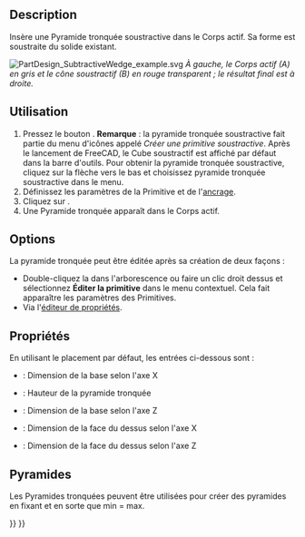 <languages/>

{{Docnav/fr
|[[PartDesign_SubtractivePrism/fr|Prisme soustractif]]
|[[PartDesign_Boolean/fr|Opération booléenne]]
|[[PartDesign_Workbench/fr|Atelier PartDesign]]
|IconL=PartDesign_SubtractivePrism.svg
|IconR=PartDesign_Boolean.svg
|IconC=Workbench_PartDesign.svg
}}

{{GuiCommand/fr
|Name=PartDesign SubtractiveWedge
|Name/fr=PartDesign Pyramide tronquée soustractive
|MenuLocation=PartDesign → Créer une primitive soustractive → Pyramide tronquée soustractive
|Workbenches=[[PartDesign_Workbench/fr|PartDesign]]
|Version=0.17
|SeeAlso=[[PartDesign_CompPrimitiveSubtractive/fr|PartDesign Primitives soustractives]], [[PartDesign_AdditiveWedge/fr|PartDesign Pyramide tronquée additive]]
}}

==Description==

Insère une Pyramide tronquée soustractive dans le Corps actif. Sa forme est soustraite du solide existant.

[[File:PartDesign_SubtractiveWedge_example.svg|none]]
''À gauche, le Corps actif (A) en gris et le cône soustractif (B) en rouge transparent ; le résultat final est à droite.''

<span id="Usage"></span>
==Utilisation==

# Pressez le bouton {{Button|[[Image:PartDesign SubtractiveWedge.svg|24px]] '''Pyramide tronquée soustractive'''}}. '''Remarque''' :  la pyramide tronquée soustractive fait partie du menu d'icônes appelé ''Créer une primitive soustractive''. Après le lancement de FreeCAD, le Cube soustractif est affiché par défaut dans la barre d'outils. Pour obtenir la pyramide tronquée soustractive, cliquez sur la flèche vers le bas et choisissez pyramide tronquée soustractive dans le menu.
# Définissez les paramètres de la Primitive et de l'[[Part_EditAttachment/fr|ancrage]].
# Cliquez sur {{Button|OK}}.
# Une Pyramide tronquée apparaît dans le Corps actif.

==Options==

La pyramide tronquée peut être éditée après sa création de deux façons :
* Double-cliquez la dans l'arborescence ou faire un clic droit dessus et sélectionnez '''Éditer la primitive''' dans le menu contextuel. Cela fait apparaître les paramètres des Primitives. 
* Via l'[[Property_editor/fr|éditeur de propriétés]].

<span id="Properties"></span>
==Propriétés==

En utilisant le placement par défaut, les entrées ci-dessous sont :
*{{PropertyData|X min/max}} : Dimension de la base selon l'axe X
*{{PropertyData|Y min/max}} : Hauteur de la pyramide tronquée
*{{PropertyData|Z min/max}} : Dimension de la base selon l'axe Z
*{{PropertyData|X2 min/max}} : Dimension de la face du dessus selon l'axe X
*{{PropertyData|Z2 min/max}} : Dimension de la face du dessus selon l'axe Z

<span id="Pyramids"></span>
==Pyramides==

Les Pyramides tronquées peuvent être utilisées pour créer des pyramides en fixant {{PropertyData|X2 min/max}} et {{PropertyData|Z2 min/max}} en sorte que min = max.


{{Docnav/fr
|[[PartDesign_SubtractivePrism/fr|Prisme soustractif]]
|[[PartDesign_Boolean/fr|Opération booléenne]]
|[[PartDesign_Workbench/fr|Atelier PartDesign]]
|IconL=PartDesign_SubtractivePrism.svg
|IconR=PartDesign_Boolean.svg
|IconC=Workbench_PartDesign.svg
}}

{{PartDesign_Tools_navi{{#translation:}}}}
{{Userdocnavi{{#translation:}}}}